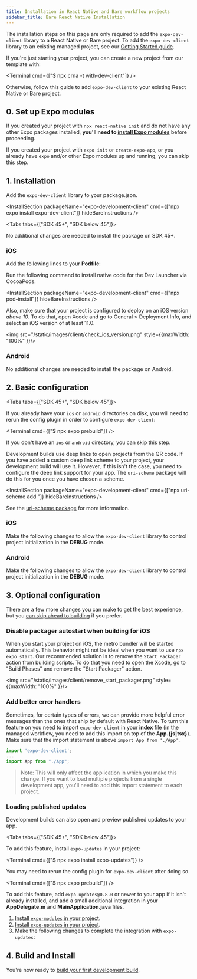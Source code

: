 ```yaml
---
title: Installation in React Native and Bare workflow projects
sidebar_title: Bare React Native Installation
---
```



The installation steps on this page are only required to add the `expo-dev-client` library to a React Native or Bare project. To add the `expo-dev-client` library to an existing managed project, see our [Getting Started guide](getting-started.mdx).

If you're just starting your project, you can create a new project from our template with:

<Terminal cmd={["$ npx crna -t with-dev-client"]} />

Otherwise, follow this guide to add `expo-dev-client` to your existing React Native or Bare project.

## 0. Set up Expo modules

If you created your project with `npx react-native init` and do not have any other Expo packages installed, **you'll need to [install Expo modules](../bare/installing-expo-modules)** before proceeding.

If you created your project with `expo init` or `create-expo-app`, or you already have `expo` and/or other Expo modules up and running, you can skip this step.

## 1. Installation

Add the `expo-dev-client` library to your package.json.

<InstallSection packageName="expo-development-client" cmd={["npx expo install expo-dev-client"]} hideBareInstructions />

<Tabs tabs={["SDK 45+", "SDK below 45"]}>

<Tab >

No additional changes are needed to install the package on SDK 45+.

</Tab >

<Tab >

### iOS

Add the following lines to your **Podfile**:

<DiffBlock source="/static/diffs/client/podfile.diff" />

Run the following command to install native code for the Dev Launcher via CocoaPods.

<InstallSection packageName="expo-development-client" cmd={["npx pod-install"]} hideBareInstructions />

Also, make sure that your project is configured to deploy on an iOS version _above 10_.
To do that, open Xcode and go to General > Deployment Info, and select an iOS version of at least 11.0.

<img src="/static/images/client/check_ios_version.png" style={{maxWidth: "100%" }}/>

### Android

No additional changes are needed to install the package on Android.

</Tab >

</Tabs >

## 2. Basic configuration

<Tabs tabs={["SDK 45+", "SDK below 45"]}>

<Tab >

If you already have your `ios` or `android` directories on disk, you will need to rerun the config plugin in order to configure `expo-dev-client`:

<Terminal cmd={["$ npx expo prebuild"]} />

If you don't have an `ios` or `android` directory, you can skip this step.

</Tab >

<Tab >

Development builds use deep links to open projects from the QR code. If you have added a custom deep link scheme to your project, your development build will use it. However, if this isn't the case, you need to configure the deep link support for your app. The `uri-scheme` package will do this for you once you have chosen a scheme.

<InstallSection packageName="expo-development-client" cmd={["npx uri-scheme add <your scheme>"]} hideBareInstructions />

See the [uri-scheme package](https://www.npmjs.com/package/uri-scheme) for more information.

### iOS

Make the following changes to allow the `expo-dev-client` library to control project initialization in the **DEBUG** mode.

<DiffBlock source="/static/diffs/client/app-delegate-expo-modules.diff" />

### Android

Make the following changes to allow the `expo-dev-client` library to control project initialization in the **DEBUG** mode.

<DiffBlock source="/static/diffs/client/main-activity-and-application-expo-modules.diff" />

</Tab>

</Tabs>

## 3. Optional configuration

There are a few more changes you can make to get the best experience, but you [can skip ahead to building](/development/getting-started/#building-and-installing-your-first-development-build) if you prefer.

### Disable packager autostart when building for iOS

When you start your project on iOS, the metro bundler will be started automatically. This behavior might not be ideal when you want to use `npx expo start`. Our recommended solution is to remove the `Start Packager` action from building scripts. To do that you need to open the Xcode, go to "Build Phases" and remove the "Start Packager" action.

<img src="/static/images/client/remove_start_packager.png" style={{maxWidth: "100%" }}/>

### Add better error handlers

Sometimes, for certain types of errors, we can provide more helpful error messages than the ones that ship by default with React Native. To turn this feature on you need to import `expo-dev-client` in your **index** file (in the managed workflow, you need to add this import on top of the **App.&lbrace;js|tsx&rbrace;**). Make sure that the import statement is above `import App from './App'`.

```js
import 'expo-dev-client';
...
import App from "./App";
```

> Note: This will only affect the application in which you make this change. If you want to load multiple projects from a single development app, you'll need to add this import statement to each project.

### Loading published updates

Development builds can also open and preview published updates to your app.

<Tabs tabs={["SDK 45+", "SDK below 45"]}>

<Tab>

To add this feature, install `expo-updates` in your project:

<Terminal cmd={["$ npx expo install expo-updates"]} />

You may need to rerun the config plugin for `expo-dev-client` after doing so.

<Terminal cmd={["$ npx expo prebuild"]} />

</Tab>

<Tab>

To add this feature, add `expo-updates@0.8.0` or newer to your app if it isn't already installed, and add a small additional integration in your **AppDelegate.m** and **MainApplication.java** files.

1. [Install `expo-modules` in your project](../bare/installing-expo-modules.mdx).
2. [Install `expo-updates` in your project](../bare/installing-updates.mdx).
3. Make the following changes to complete the integration with `expo-updates`:

<DiffBlock source="/static/diffs/client/app-delegate-updates.diff" />

<DiffBlock source="/static/diffs/client/main-application-updates.diff" />

</Tab>

</Tabs>

## 4. Build and Install

You're now ready to [build your first development build](/development/getting-started.mdx#creating-and-installing-your-first-development-build).
